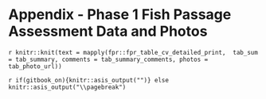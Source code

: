 # Appendix - Phase 1 Fish Passage Assessment Data and Photos {-}

`r knitr::knit(text = mapply(fpr::fpr_table_cv_detailed_print,  tab_sum = tab_summary, comments = tab_summary_comments, photos = tab_photo_url))`

`r if(gitbook_on){knitr::asis_output("")} else knitr::asis_output("\\pagebreak")`
